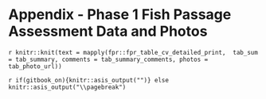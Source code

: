 # Appendix - Phase 1 Fish Passage Assessment Data and Photos {-}

`r knitr::knit(text = mapply(fpr::fpr_table_cv_detailed_print,  tab_sum = tab_summary, comments = tab_summary_comments, photos = tab_photo_url))`

`r if(gitbook_on){knitr::asis_output("")} else knitr::asis_output("\\pagebreak")`
